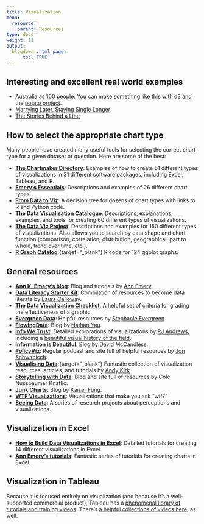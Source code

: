 ```yaml
---
title: Visualization
menu:
  resource:
    parent: Resources
type: docs
weight: 11
output:
  blogdown::html_page:
      toc: TRUE
---
```


## Interesting and excellent real world examples
- [Australia as 100 people](https://flowingdata.com/2017/06/28/australia-as-100-people/){target="_blank"}: You can make something like this with [d3](https://d3js.org/){target="_blank"} and the [potato project](https://github.com/civisanalytics/potato){target="_blank"}.
- [Marrying Later, Staying Single Longer](https://flowingdata.com/2017/07/17/marrying-age-over-the-past-century/){target="_blank"}
- [The Stories Behind a Line](http://www.storiesbehindaline.com/){target="_blank"}

## How to select the appropriate chart type

Many people have created many useful tools for selecting the correct chart type for a given dataset or question. Here are some of the best:

- [**The Chartmaker Directory**](http://chartmaker.visualisingdata.com/){target="_blank"}: Examples of how to create 51 different types of visualizations in 31 different software packages, including Excel, Tableau, and R.
- [**Emery's Essentials**](http://annkemery.com/essentials/){target="_blank"}: Descriptions and examples of 26 different chart types.
- [**From Data to Viz**](https://www.data-to-viz.com/){target="_blank"}: A decision tree for dozens of chart types with links to R and Python code.
- [**The Data Visualisation Catalogue**](http://www.datavizcatalogue.com/){target="_blank"}: Descriptions, explanations, examples, and tools for creating 60 different types of visualizations.
- [**The Data Viz Project**](http://datavizproject.com/){target="_blank"}: Descriptions and examples for 150 different types of visualizations. Also allows you to search by data shape and chart function (comparison, correlation, distribution, geographical, part to whole, trend over time, etc.).
- [**R Graph Catalog**](http://shinyapps.stat.ubc.ca/r-graph-catalog/):{target="_blank"} R code for 124 ggplot graphs.


## General resources

- [**Ann K. Emery's blog**](http://annkemery.com/blog/){target="_blank"}: Blog and tutorials by [Ann Emery](https://twitter.com/AnnKEmery){target="_blank"}.
- [**Data Literacy Starter Kit**](https://docs.google.com/document/d/1kKRadOiF0LruItsvGA40fSDZkAQfCqC_Ela0gBdo8A4/edit){target="_blank"}: Compilation of resources to become data literate by [Laura Calloway](http://lauracalloway.com/){target="_blank"}.
- [**The Data Visualization Checklist**](http://annkemery.com/checklist/){target="_blank"}: A helpful set of criteria for grading the effectiveness of a graphic.
- [**Evergreen Data**](http://stephanieevergreen.com/){target="_blank"}: Helpful resources by [Stephanie Evergreen](https://twitter.com/evergreendata).
- [**FlowingData**](https://flowingdata.com/){target="_blank"}: Blog by [Nathan Yau](https://twitter.com/flowingdata){target="_blank"}.
- [**Info We Trust**](http://infowetrust.com/){target="_blank"}: Detailed explorations of visualizations by [RJ Andrews](https://twitter.com/infowetrust){target="_blank"}, including a [beautiful visual history of the field](http://infowetrust.com/history/){target="_blank"}.
- [**Information is Beautiful**](http://www.informationisbeautiful.net/){target="_blank"}: Blog by [David McCandless](https://twitter.com/mccandelish){target="_blank"}.
- [**PolicyViz**](https://policyviz.com/): Regular podcast and site full of helpful resources by [Jon Schwabisch](https://twitter.com/jschwabish){target="_blank"}.
- [**Visualising Data**](http://www.visualisingdata.com/):{target="_blank"} Fantastic collection of visualization resources, articles, and tutorials by [Andy Kirk](https://twitter.com/visualisingdata){target="_blank"}.
- [**Storytelling with Data**](http://www.storytellingwithdata.com/): Blog and site full of resources by Cole Nussbaumer Knaflic.
- [**Junk Charts**](http://junkcharts.typepad.com/){target="_blank"}: Blog by [Kaiser Fung](https://twitter.com/junkcharts){target="_blank"}.
- [**WTF Visualizations**](http://viz.wtf/){target="_blank"}: Visualizations that make you ask "wtf?"
- [**Seeing Data**](http://seeingdata.org/){target="_blank"}: A series of research projects about perceptions and visualizations.


## Visualization in Excel

- [**How to Build Data Visualizations in Excel**](http://stephanieevergreen.com/how-to/){target="_blank"}: Detailed tutorials for creating 14 different visualizations in Excel.
- [**Ann Emery's tutorials**](http://annkemery.com/category/visualizing-data/tutorials/){target="_blank"}: Fantastic series of tutorials for creating charts in Excel.


## Visualization in Tableau

Because it is focused entirely on visualization (and because it's a well-supported commercial product), Tableau has a [phenomenal library of tutorials and training videos](https://www.tableau.com/learn/training){target="_blank"}. There's [a helpful collections of videos here](https://www.quora.com/What-are-some-good-video-tutorials-for-learning-Tableau){target="_blank"}, as well.
